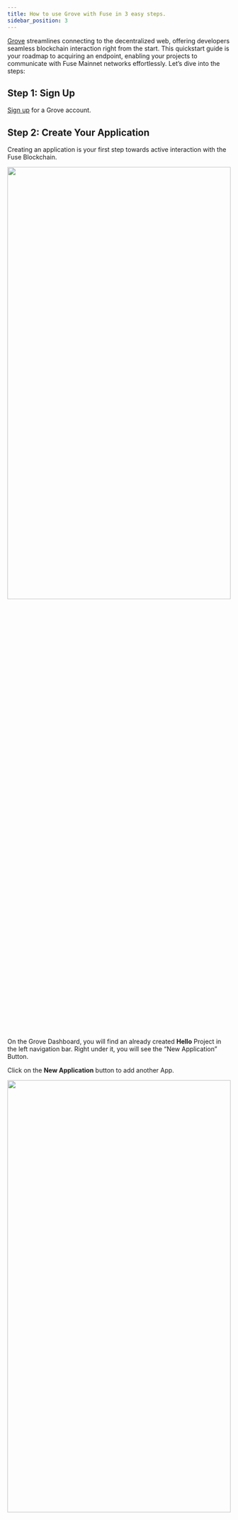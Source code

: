```yaml
---
title: How to use Grove with Fuse in 3 easy steps.
sidebar_position: 3
---
```


[Grove](https://www.grove.city) streamlines connecting to the decentralized web, offering developers seamless blockchain interaction right from the start. This quickstart guide is your roadmap to acquiring an endpoint, enabling your projects to communicate with Fuse Mainnet networks effortlessly. Let’s dive into the steps:


## Step 1: Sign Up
[Sign up](https://portal.grove.city) for a Grove account.


## Step 2: Create Your Application
Creating an application is your first step towards active interaction with the Fuse Blockchain.

<img
  src="/img/grove/grove-dashboard-one.png"
  width="100%"
  height="50%"
/>

On the Grove Dashboard, you will find an already created **Hello** Project in the left navigation bar. Right under it, you will see the “New Application” Button.


Click on the **New Application** button to add another App.

<img
  src="/img/grove/grove-create-project.png"
  width="100%"
  height="50%"
/>

Fill in the fields
- **Name Your Application:** Assign a name to identify your application in your account uniquely.
- **Describe Your Application:** Provide a concise description to outline your application’s 
- **Select an Appmoji:** Choose an Appmoji for a fun visual representation of your application.


## Step 3: Make Your First RPC Call
Type in Fuse in the Search Bar to find your unique RPC for making calls to the Fuse Mainnet from your Project.

<img
  src="/img/grove/grove-dashboard-two.png"
  width="100%"
  height="50%"
/>

Explore the Grove [Fuse API](https://docs.grove.city/fuse-api/intro) for detailed documentation on making specific RPC calls.

🎉 Congratulations! You've successfully set up your Grove account and application for Fuse Mainnet. 
